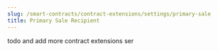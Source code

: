 ---
slug: /smart-contracts/contract-extensions/settings/primary-sale
title: Primary Sale Recipient
---

todo and add more contract extensions ser
